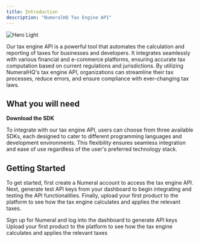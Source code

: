 ```yaml
---
title: Introduction
description: "NumeralHQ Tax Engine API"
---
```


<img
  className="block dark:hidden"
  src="/images/tax-engine.webp"
  alt="Hero Light"
/>

Our tax engine API is a powerful tool that automates the calculation and reporting of taxes for businesses and developers. It integrates seamlessly with various financial and e-commerce platforms, ensuring accurate tax computation based on current regulations and jurisdictions. By utilizing NumeralHQ's tax engine API, organizations can streamline their tax processes, reduce errors, and ensure compliance with ever-changing tax laws.

## What you will need

**Download the SDK**

To integrate with our tax engine API, users can choose from three available SDKs, each designed to cater to different programming languages and development environments. This flexibility ensures seamless integration and ease of use regardless of the user's preferred technology stack.

## Getting Started

To get started, first create a Numeral account to access the tax engine API. Next, generate test API keys from your dashboard to begin integrating and testing the API functionalities. Finally, upload your first product to the platform to see how the tax engine calculates and applies the relevant taxes.

<CardGroup cols={2}>
  <Card
    title="Create a Numeral Account"
    icon="pen-to-square"
    href="/numeral-dashboard-setup"
  >
    Sign up for Numeral and log into the dashboard to generate API keys
  </Card>
  <Card
    title="Upload your first product"
    icon="image"
    href="/api-reference/endpoint/hello"
  >
    Upload your first product to the platform to see how the tax engine
    calculates and applies the relevant taxes
  </Card>
</CardGroup>
